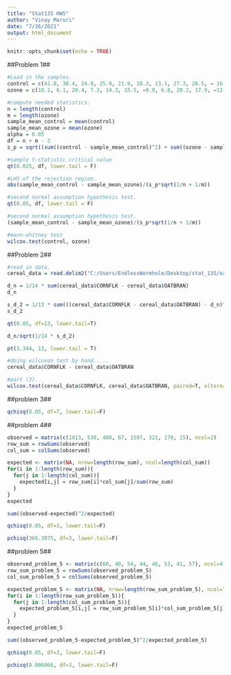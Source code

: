 ```yaml
---
title: "Stat135 HW5"
author: "Vinay Maruri"
date: "7/26/2021"
output: html_document
---
```


```r
knitr::opts_chunk$set(echo = TRUE)
```

##Problem 1##

```r
#Load in the samples.
control = c(41.0, 38.4, 24.9, 25.9, 21.9, 18.3, 13.1, 27.3, 28.5, − 16.9, 17.4, 21.8, 15.4, 27.4, 19.2, 22.4, 17.7, 26.0, 29.4, 21.4, 22.7, 26.0, 26.6)
ozone = c(10.1, 6.1, 20.4, 7.3, 14.3, 15.5, −9.9, 6.8, 28.2, 17.9, −12.9, 14.0, 6.6, 12.1, 15.7, 39.9, −15.9, 54.6,− 14.7, 44.1, −9.0, −9.0)
```

```r
#compute needed statistics.
n = length(control)
m = length(ozone)
sample_mean_control = mean(control)
sample_mean_ozone = mean(ozone)
alpha = 0.05
df = n + m - 2
s_p = sqrt((sum((control - sample_mean_control)^2) + sum((ozone - sample_mean_ozone)^2))/df)
```

```r
#sample t-statistic critical value
qt(0.025, df, lower.tail = F)
```

```r
#LHS of the rejection region.
abs(sample_mean_control - sample_mean_ozone)/(s_p*sqrt(1/n + 1/m))
```

```r
#second normal assumption hypothesis test.
qt(0.05, df, lower.tail = F)
```

```r
#second normal assumption hypothesis test.
(sample_mean_control - sample_mean_ozone)/(s_p*sqrt(1/n + 1/m))
```


```r
#mann-whitney test
wilcox.test(control, ozone)
```

##Problem 2##

```r
#read in data.
cereal_data = read.delim2("C:/Users/EndlessWormhole/Desktop/stat_135/oatbran.txt", header = TRUE, sep = " ", dec = ".")
```

```r
d_n = 1/14 * sum(cereal_data$CORNFLK - cereal_data$OATBRAN)
d_n
```

```r
s_d_2 = 1/13 * sum(((cereal_data$CORNFLK - cereal_data$OATBRAN) - d_n)^2)
s_d_2
```

```r
qt(0.05, df=13, lower.tail=T)
```

```r
d_n/sqrt(1/14 * s_d_2)
```

```r
pt(3.344, 13, lower.tail = T)
```

```r
#doing wilcoxon test by hand.....
cereal_data$CORNFLK - cereal_data$OATBRAN
```

```r
#part (3).
wilcox.test(cereal_data$CORNFLK, cereal_data$OATBRAN, paired=T, alternative = 'less')
```

##problem 3##
```r
qchisq(0.05, df=7, lower.tail=F)
```

##problem 4##
```r
observed = matrix(c(1013, 538, 480, 67, 1597, 321, 170, 15), ncol=2)
row_sum = rowSums(observed)
col_sum = colSums(observed)

expected <- matrix(NA, nrow=length(row_sum), ncol=length(col_sum))
for(i in 1:length(row_sum)){
  for(j in 1:length(col_sum)){
    expected[i,j] = row_sum[i]*col_sum[j]/sum(row_sum)
  }
}
expected
```

```r
sum((observed-expected)^2/expected)
```

```r
qchisq(0.05, df=3, lower.tail=F)
```

```r
pchisq(366.3075, df=3, lower.tail=F)
```

##problem 5##
```r
observed_problem_5 <- matrix(c(60, 40, 54, 44, 46, 53, 41, 57), ncol=4)
row_sum_problem_5 = rowSums(observed_problem_5)
col_sum_problem_5 = colSums(observed_problem_5)

expected_problem_5 <- matrix(NA, nrow=length(row_sum_problem_5), ncol=length(col_sum_problem_5))
for(i in 1:length(row_sum_problem_5)){
  for(j in 1:length(col_sum_problem_5)){
    expected_problem_5[i,j] = row_sum_problem_5[i]*col_sum_problem_5[j]/sum(row_sum_problem_5)
  }
}
expected_problem_5
```

```r
sum((observed_problem_5-expected_problem_5)^2/expected_problem_5)
```

```r
qchisq(0.05, df=3, lower.tail=F)
```
```r
pchisq(8.006066, df=3, lower.tail=F)
```

